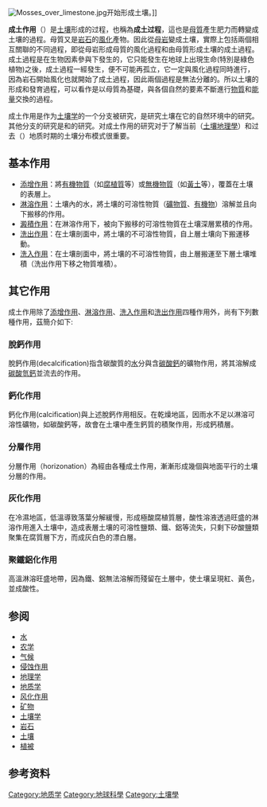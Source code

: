 {{unreferenced|time=2017-8-31}}
[[File:Mosses_over_limestone.jpg|thumb]]开始形成土壤。]]

'''成土作用'''（{{lang|en|pedogenesis}}）是[[土壤|土壤]]形成的过程，也稱為'''成土过程'''，這也是[[母質|母質]]產生肥力而轉變成土壤的過程。母質又是[[岩石|岩石]]的[[風化|風化]]產物。因此從[[母岩|母岩]]變成土壤，實際上包括兩個相互關聯的不同過程，即從母岩形成母質的風化過程和由母質形成土壤的成土過程。成土過程是在生物因素參與下發生的，它只能發生在地球上出現生命(特別是綠色植物)之後，成土過程一經發生，便不可能再孤立，它一定與風化過程同時進行，因為岩石開始風化也就開始了成土過程，因此兩個過程是無法分離的。所以土壤的形成和發育過程，可以看作是以母質為基礎，與各個自然的要素不斷進行[[物質|物質]]和[[能量|能量]]交換的過程。

成土作用是作为[[土壤学|土壤学]]的一个分支被研究，是研究土壤在它的自然环境中的研究。其他分支的研究是{{le|土壤形态学|Soil morphology}}和{{le|土壤分类|Soil classification}}的研究。对成土作用的研究对于了解当前（[[土壤地理學|土壤地理學]]）和过去（{{le|古土壤学|Paleopedology}}）地质时期的土壤分布模式很重要。

==基本作用==
*[[添增作用|添增作用]]：將[[有機物質|有機物質]]（如[[腐植質|腐植質]]等）或[[無機物質|無機物質]]（如[[黃土|黃土]]等），覆蓋在土壤的表層上。
*[[淋溶作用|淋溶作用]]：土壤內的水，將土壤的可溶性物質（[[礦物質|礦物質]]、[[有機物|有機物]]）溶解並且向下搬移的作用。
*[[澱積作用|澱積作用]]：在淋溶作用下，被向下搬移的可溶性物質在土壤深層累積的作用。
*[[洗出作用|洗出作用]]：在土壤剖面中，將土壤的不可溶性物質，自上層土壤向下搬運移動。
*[[洗入作用|洗入作用]]：在土壤剖面中，將土壤的不可溶性物質，由上層搬運至下層土壤堆積（洗出作用下移之物質堆積）。

==其它作用==
成土作用除了[[添增作用|添增作用]]、[[淋溶作用|淋溶作用]]、[[洗入作用|洗入作用]]和[[洗出作用|洗出作用]]四種作用外，尚有下列數種作用，茲簡介如下:
===脫鈣作用===
脫鈣作用(decalcification)指含碳酸質的[[水|水]]分與含[[碳酸鈣|碳酸鈣]]的礦物作用，將其溶解成[[碳酸氫鈣|碳酸氫鈣]]並流去的作用。

===鈣化作用===
鈣化作用(calcification)與上述脫鈣作用相反。在乾燥地區，因雨水不足以淋溶可溶性礦物，如碳酸鈣等，故會在土壤中產生鈣質的積聚作用，形成鈣積層。

===分層作用===
分層作用（horizonation）為經由各種成土作用，漸漸形成幾個與地面平行的土壤分層的作用。

===灰化作用===
在冷濕地區，低溫導致落葉分解緩慢，形成極酸腐植質層，酸性溶液透過旺盛的淋溶作用進入土壤中，造成表層土壤的可溶性鹽類、鐵、鋁等流失，只剩下矽酸鹽類聚集在腐質層下方，而成灰白色的漂白層。

===聚鐵鋁化作用===
高溫淋溶旺盛地帶，因為鐵、鋁無法溶解而殘留在土層中，使土壤呈現紅、黃色，並成酸性。

==参阅==
{{portal|地理学}}
{{colbegin}}
* [[水|水]]
* [[农学|农学]]
* [[气候|气候]]
* [[侵蚀作用|侵蚀作用]]
* [[地理学|地理学]]
* [[地质学|地质学]]
* [[风化作用|风化作用]]
* [[矿物|矿物]]
* [[土壤学|土壤学]]
* [[岩石|岩石]]
* [[土壤|土壤]]
* [[植被|植被]]
{{colend}}

==参考资料==
{{reflist}}

{{土壤科學}}
{{地質學原理}}
[[Category:地质学|Category:地质学]]
[[Category:地球科學|Category:地球科學]]
[[Category:土壤學|Category:土壤學]]